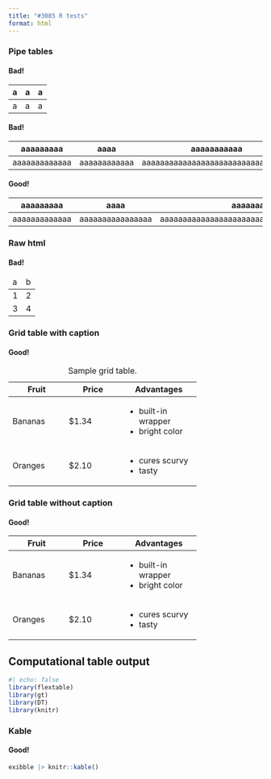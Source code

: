 ```yaml
---
title: "#3085 R tests"
format: html
---
```


### Pipe tables

#### Bad!

| a | a | a |
| - | - | - |
| a | a | a |

#### Bad!

| aaaaaaaaa  | aaaa   | aaaaaaaaaaa |
| -          | -      | ---         |
| aaaaaaaaaaaaa | aaaaaaaaaaaa | aaaaaaaaaaaaaaaaaaaaaaaaaaaaaaaaa |

#### Good!

| aaaaaaaaa  | aaaa   | aaaaaaaaaaa |
| -          | -      | ---         |
| aaaaaaaaaaaaa | aaaaaaaaaaaaaaaa | aaaaaaaaaaaaaaaaaaaaaaaaaaaaaaaaaaaaaaaaaaa |

### Raw html

#### Bad!

```{=html}
<table>
  <thead>
    <tr><td>a</td><td>b</td></tr>
  </thead>
  <tbody>
    <tr><td>1</td><td>2</td></tr>
    <tr><td>3</td><td>4</td></tr>
  </tbody>
</table>
```


### Grid table with caption

#### Good!

: Sample grid table.

+---------------+---------------+--------------------+
| Fruit         | Price         | Advantages         |
+===============+===============+====================+
| Bananas       | $1.34         | - built-in wrapper |
|               |               | - bright color     |
+---------------+---------------+--------------------+
| Oranges       | $2.10         | - cures scurvy     |
|               |               | - tasty            |
+---------------+---------------+--------------------+

### Grid table without caption

#### Good!

+---------------+---------------+--------------------+
| Fruit         | Price         | Advantages         |
+===============+===============+====================+
| Bananas       | $1.34         | - built-in wrapper |
|               |               | - bright color     |
+---------------+---------------+--------------------+
| Oranges       | $2.10         | - cures scurvy     |
|               |               | - tasty            |
+---------------+---------------+--------------------+


## Computational table output

```r
#| echo: false
library(flextable)
library(gt)
library(DT)
library(knitr)
```

### Kable

#### Good!

```r
exibble |> knitr::kable()
```
